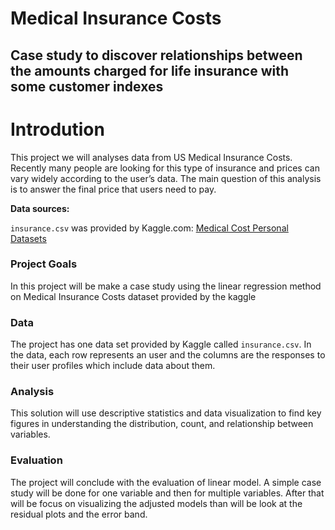 # Medical Insurance Costs

## Case study to discover relationships between the amounts charged for life insurance with some customer indexes


# Introdution

This project we will analyses data from US Medical Insurance Costs. Recently many people are looking for this type of insurance and prices can vary widely according to the user's data. The main question of this analysis is to answer the final price that users need to pay.

**Data sources:**

`insurance.csv` was provided by Kaggle.com: [Medical Cost Personal Datasets](https://www.kaggle.com/mirichoi0218/insurance)

### Project Goals

In this project will be make a case study using the linear regression method on Medical Insurance Costs dataset provided by the kaggle

### Data

The project has one data set provided by Kaggle called `insurance.csv`. In the data, each row represents an user and the columns are the responses to their user profiles which include data about them.

### Analysis

This solution will use descriptive statistics and data visualization to find key figures in understanding the distribution, count, and relationship between variables. 

### Evaluation

The project will conclude with the evaluation of linear model.  A simple case study will be done for one variable and then for multiple variables. After that will be focus on visualizing the adjusted models than will be look at the residual plots and the error band.


